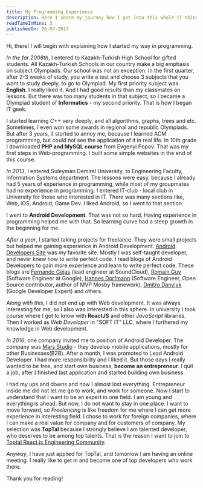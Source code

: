 ```yaml
---
title: My Programming Experience
description: Here I share my journey how I got into this whole IT thing through ACM olympiads, random PHP course, IT-club in my university, and more.
readTimeInMins: 3
publishedOn: 06-07-2017
---
```


Hi, there! I will begin with explaining how I started my way in programming.
 
_In the far 2008th_, I entered to Kazakh-Turkish High School for gifted students. All Kazakh-Turkish Schools in our country make a big emphasis on subject Olympiads. Our school was not an exception. In the first quarter, after 2-3 weeks of study, you write a test and choose 3 subjects that you want to study deeply, to go to Olympiad. My first priority subject was **English**. I really liked it. And I had good results than my classmates on lessons. But there was too many students in that subject, so I became a Olympiad student of **Informatics** - my second priority. That is how I began IT geek.
  
I started learning _C++_ very deeply, and all algorithms, graphs, trees and etc. Sometimes, I even won some awards in regional and republic Olympiads. But after 3 years, it started to annoy me, because I learned ACM programming, but could not see the application of it in real life. In 10th grade I downloaded **PHP and MySQL course** from Evgenyi Popov. That was my first steps in Web-programming. I built some simple websites in the end of this course.

_In 2013_, I entered Suleyman Demirel University, to Engineering Faculty, Information Systems department. The lessons were easy, because I already had 5 years of experience in programming, while most of my groupmates had no experience in programming. I entered IT-club - local club in University for those who interested in IT. There was many sections like, Web, iOS, Android, Game Dev. I liked Android, so I went to that section. 

I went to **Android Development**. That was not so hard. Having experience in programming helped me with that. So learning curve had a steep growth in the beginning for me. 

_After a year_, I started taking projects for freelance. They were small projects but helped me gaining experience in Android Development. [Android Developers Site][android] was my favorite site. Mostly I was self-taught developer, and never knew how to write perfect code. I read blogs of Android Developers to gain more experience and learn to write perfect code. These blogs are [Fernando Cejas][fernando] (lead engineer at SoundCloud), [Romain Guy][romain] (Software Engineer at Google), [Hannes Dorfmann][hanness] (Software Engineer, Open Source contributor, author of MVP Mosby framework), [Dmitro Danylyk][dmitro] (Google Developer Expert) and others.

_Along with this_, I did not end up with Web development. It was always interesting for me, so I also was interested in this sphere. In university I took course where I got to know with **ReactJS** and other _JavaScript_ libraries. Then I worked as _Web Developer_ in "SOFT IT" LLC, where I furthered my knowledge in Web development.

_In 2016_, one company invited me to position of Android Developer. The company was [Mars Studio][marsstudio] - they develop mobile applications, mostly for other Businesses(B2B). After a month, I was promoted to Lead Android Developer. I had more responsibility and I liked it. But those days I really wanted to be free, and start own business, **become an entrepreneur**. I quit a job, after I finished last application and started building own business. 
 
 I had my ups and downs and now I almost lost everything. Entrepreneur inside me did not let me go to work, and work for someone. Now I start to understand that I want to be an expert in one field. I am young and everything is ahead. But now, I do not want to stay in one place. I want to move forward, so _Freelancing_ is like freedom for me where I can get more experience in interesting field. I chose to work for foreign companies, where I can make a real value for company and for customers of company. My selection was **TopTal** because I strongly believe I am talented developer, who deserves to be among top talents. That is the reason I want to join to [Toptal React.js Engineering Community][toptalapp].
   
 _Anyway_, I have just applied for TopTal, and tomorrow I am having an online meeting. I really like to get in and become one of top developers who work there.
 
 Thank you for reading!

[android]: https://developer.android.com/index.html
[fernando]: https://fernandocejas.com/
[romain]: http://www.curious-creature.com/
[hanness]: http://hannesdorfmann.com
[dmitro]: http://www.dmytrodanylyk.com/
[marsstudio]: http://mars.studio/
[toptalapp]: https://www.toptal.com/react